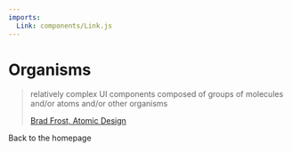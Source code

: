 ```yaml
---
imports:
  Link: components/Link.js
---
```


# Organisms

> relatively complex UI components composed of groups of molecules and/or atoms
> and/or other organisms
>
> [Brad Frost, Atomic Design](http://atomicdesign.bradfrost.com/chapter-2/#organisms)

<Link to="/">Back to the homepage</Link>
